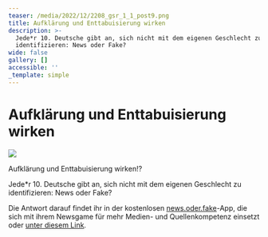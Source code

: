 ```yaml
---
teaser: /media/2022/12/2208_gsr_1_1_post9.png
title: Aufklärung und Enttabuisierung wirken
description: >-
  Jede*r 10. Deutsche gibt an, sich nicht mit dem eigenen Geschlecht zu
  identifizieren: News oder Fake?
wide: false
gallery: []
accessible: ''
_template: simple
---
```


# Aufklärung und Enttabuisierung wirken

![](/media/2022/12/2208_gsr_1_1_post9.png)

Aufklärung und Enttabuisierung wirken!?

Jede\*r 10. Deutsche gibt an, sich nicht mit dem eigenen Geschlecht zu identifizieren: News oder Fake?

Die Antwort darauf findet ihr in der kostenlosen [news.oder.fake](https://www.facebook.com/newsoderfake?__cft__%5B0%5D=AZWVJH5DcMM635NjFBYYVSKurmRg_KT32x_QeHO0h4so44LwTzB7_zl0tjKaPnoT7ARMtzkn8ANrwamnWOq8aE3feTcGrYmobalxXqOutDJArtAu98q3sb-vcyfsDZMs26JJTrgokn86PgcXGekWGhB3ap8XuI6rmx9E9GDWNVk7DMpU8228S34oMcI_KofvgD7WHXE8bQPrMFewz1GnScD-&__tn__=-%5DK-R)-App, die sich mit ihrem Newsgame für mehr Medien- und Quellenkompetenz einsetzt oder [unter diesem Link](https://headline.newsoderfake.de/trans-personen-in-deutschland-IdR2Eh?fbclid=IwAR38ciqSqs55US7NoLcJv-Lmc0d-T9baXO2AzocdSzqkkbzSzDv3zhUmvfo).
